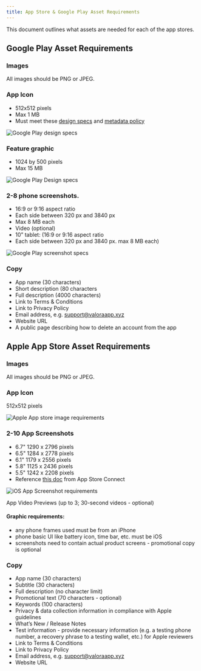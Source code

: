 ```yaml
---
title: App Store & Google Play Asset Requirements
---
```

This document outlines what assets are needed for each of the app stores.

## Google Play Asset Requirements

### Images

All images should be PNG or JPEG.

### App Icon

- 512x512 pixels
- Max 1 MB
- Must meet these [design specs](https://developer.android.com/distribute/google-play/resources/icon-design-specifications) and [metadata policy](https://support.google.com/googleplay/android-developer/answer/9898842)

![Google Play design specs](./image.png)

### Feature graphic

- 1024 by 500 pixels
- Max 15 MB

![Google Play Design specs](./image-1.png)

### 2-8 phone screenshots.

- 16:9 or 9:16 aspect ratio
- Each side between 320 px and 3840 px
- Max 8 MB each
- Video (optional)
- 10” tablet: (16:9 or 9:16 aspect ratio
- Each side between 320 px and 3840 px. max 8 MB each)

![Google Play screenshot specs](./image-2.png)

### Copy

- App name (30 characters)
- Short description (80 characters
- Full description (4000 characters)
- Link to Terms & Conditions
- Link to Privacy Policy
- Email address, e.g. support@valoraapp.xyz
- Website URL
- A public page describing how to delete an account from the app

## Apple App Store Asset Requirements

### Images

All images should be PNG or JPEG.

### App Icon

512x512 pixels

![Apple App store image requirements](./image-3.png)

### 2-10 App Screenshots

- 6.7" 1290 x 2796 pixels
- 6.5" 1284 x 2778 pixels
- 6.1" 1179 x 2556 pixels
- 5.8" 1125 x 2436 pixels
- 5.5" 1242 x 2208 pixels
- Reference [this doc](https://developer.apple.com/help/app-store-connect/reference/screenshot-specifications/) from App Store Connect

![iOS App Screenshot requirements](./image-4.png)

App Video Previews (up to 3; 30-second videos - optional)

#### Graphic requirements:

- any phone frames used must be from an iPhone
- phone basic UI like battery icon, time bar, etc. must be iOS
- screenshots need to contain actual product screens - promotional copy is optional

### Copy

- App name (30 characters)
- Subtitle (30 characters)
- Full description (no character limit)
- Promotional text (70 characters - optional)
- Keywords (100 characters)
- Privacy & data collection information in compliance with Apple guidelines
- What’s New / Release Notes
- Test information - provide necessary information (e.g. a testing phone number, a recovery phrase to a testing wallet, etc.) for Apple reviewers
- Link to Terms & Conditions
- Link to Privacy Policy
- Email address, e.g. support@valoraapp.xyz
- Website URL
